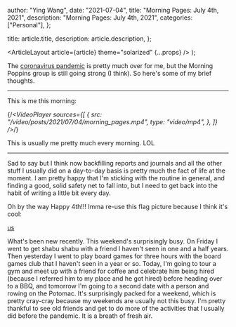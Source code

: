 
  author: "Ying Wang",
  date: "2021-07-04",
  title: "Morning Pages: July 4th, 2021",
  description: "Morning Pages: July 4th, 2021",
  categories: ["Personal"],
};

  title: article.title,
  description: article.description,
};

  <ArticleLayout article={article} theme="solarized" {...props} />
);

The [coronavirus
pandemic](https://en.wikipedia.org/wiki/2019-20_coronavirus_pandemic) is pretty
much over for me, but the Morning Poppins group is still going strong (I think).
So here's some of my brief thoughts.

---

This is me this morning:

{/*<VideoPlayer
  sources={[
    {
      src: "/video/posts/2021/07/04/morning_pages.mp4",
      type: "video/mp4",
    },
  ]}
/>*/}

This is usually me pretty much every morning. LOL

---

Sad to say but I think now backfilling reports and journals and all the other
stuff I usually did on a day-to-day basis is pretty much the fact of life at the
moment. I am pretty happy that I'm sticking with the routine in general, and
finding a good, solid safety net to fall into, but I need to get back into the
habit of writing a little bit every day.

Oh by the way Happy 4th!!! Imma re-use this flag picture because I think it's
cool:

[us](/img/posts/2020/11/08/flag.jpg)

What's been new recently. This weekend's surprisingly busy. On Friday I went to
get shabu shabu with a friend I haven't seen in one and a half years. Then
yesterday I went to play board games for three hours with the board games club
that I haven't seen in a year or so. Today, I'm going to tour a gym and meet up
with a friend for coffee and celebrate him being hired (because I referred him
to my place and he got hired) before heading over to a BBQ, and tomorrow I'm
going to a second date with a person and rowing on the Potomac. It's
surprisingly packed for a weekend, which is pretty cray-cray because my weekends
are usually not this busy. I'm pretty thankful to see old friends and get to do
more of the activities that I usually did before the pandemic. It is a breath of
fresh air.
